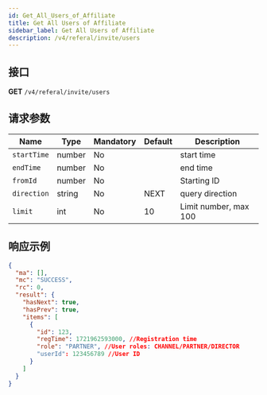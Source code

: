 ```yaml
---
id: Get_All_Users_of_Affiliate
title: Get All Users of Affiliate
sidebar_label: Get All Users of Affiliate
description: /v4/referal/invite/users
---
```


## 接口

**GET** `/v4/referal/invite/users`

## 请求参数

| Name        | Type   | Mandatory | Default | Description           |
| ----------- | ------ | --------- | ------- | --------------------- |
| `startTime` | number | No        |         | start time            |
| `endTime`   | number | No        |         | end time              |
| `fromId`    | number | No        |         | Starting ID           |
| `direction` | string | No        | NEXT    | query direction       |
| `limit`     | int    | No        | 10      | Limit number, max 100 |

## 响应示例

```json
{
  "ma": [],
  "mc": "SUCCESS",
  "rc": 0,
  "result": {
    "hasNext": true,
    "hasPrev": true,
    "items": [
      {
        "id": 123,
        "regTime": 1721962593000, //Registration time
        "role": "PARTNER", //User roles: CHANNEL/PARTNER/DIRECTOR
        "userId": 123456789 //User ID
      }
    ]
  }
}
```
